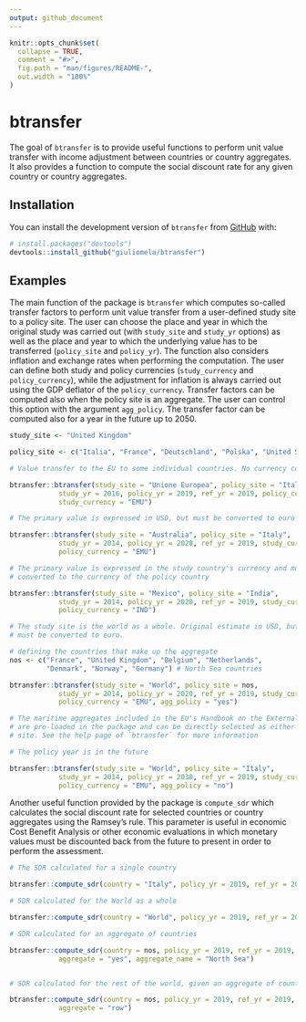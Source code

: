 ```yaml
---
output: github_document
---
```


<!-- README.md is generated from README.Rmd. Please edit that file -->

```r
knitr::opts_chunk$set(
  collapse = TRUE,
  comment = "#>",
  fig.path = "man/figures/README-",
  out.width = "100%"
)
```

# btransfer

<!-- badges: start -->
<!-- badges: end -->

The goal of `btransfer` is to provide useful functions to perform unit value transfer
with income adjustment between countries or country aggregates. It also provides
a function to compute the social discount rate for any given country or country
aggregates.

## Installation

You can install the development version of `btransfer` from [GitHub](https://github.com/) with:

``` r
# install.packages("devtools")
devtools::install_github("giuliomela/btransfer")
```

## Examples

The main function of the package is `btransfer` which computes so-called transfer
factors to perform unit value transfer from a user-defined study site to a policy 
site. The user can choose the place and year in which the original study was carried out
(with `study_site` and `study_yr` options) as well as the place and year to which
the underlying value has to be transferred (`policy_site` and `policy_yr`).
The function also considers inflation and exchange rates when performing the
computation. The user can define both study and policy currencies (`study_currency` and
`policy_currency`), while the adjustment for inflation is always carried out using
the GDP deflator of the `policy_currency`. Transfer factors can be computed also when
the policy site is an aggregate. The user can control this option with the
argument `agg_policy`. The transfer factor can be computed also for a year in the future
up to 2050.

```r

study_site <- "United Kingdom"

policy_site <- c("Italia", "France", "Deutschland", "Polska", "United States")

# Value transfer to the EU to some individual countries. No currency conversion.

btransfer::btransfer(study_site = "Unione Europea", policy_site = "Italy", 
            study_yr = 2016, policy_yr = 2019, ref_yr = 2019, policy_currency = "EMU",
            study_currency = "EMU")

# The primary value is expressed in USD, but must be converted to euro

btransfer::btransfer(study_site = "Australia", policy_site = "Italy", 
            study_yr = 2014, policy_yr = 2020, ref_yr = 2019, study_currency = "USA",
            policy_currency = "EMU")

# The primary value is expressed in the study country's currency and must be
# converted to the currency of the policy country

btransfer::btransfer(study_site = "Mexico", policy_site = "India", 
            study_yr = 2014, policy_yr = 2020, ref_yr = 2019, study_currency = "MEX",
            policy_currency = "IND")

# The study site is the world as a whole. Original estimate in USD, but value
# must be converted to euro.

# defining the countries that make up the aggregate
nos <- c("France", "United Kingdom", "Belgium", "Netherlands",
         "Denmark", "Norway", "Germany") # North Sea countries

btransfer::btransfer(study_site = "World", policy_site = nos, 
            study_yr = 2014, policy_yr = 2020, ref_yr = 2019, study_currency = "USA",
            policy_currency = "EMU", agg_policy = "yes")

# The maritime aggregates included in the EU's Handbook on the External Cost of Transport
# are pre-loaded in the package and can be directly selected as either study or policy
# site. See the help page of `btransfer` for more information

# The policy year is in the future

btransfer::btransfer(study_site = "World", policy_site = "Italy", 
            study_yr = 2014, policy_yr = 2030, ref_yr = 2019, study_currency = "USA",
            policy_currency = "EMU", agg_policy = "no")

```

Another useful function provided by the package is `compute_sdr` which calculates
the social discount rate for selected countries or country aggregates using the
Ramsey's rule. This parameter is useful in economic Cost Benefit Analysis or other
economic evaluations in which monetary values must be discounted back from the
future to present in order to perform the assessment.

```r

# The SDR calculated for a single country

btransfer::compute_sdr(country = "Italy", policy_yr = 2019, ref_yr = 2019, h = 10)

# SDR calculated for the World as a whole

btransfer::compute_sdr(country = "World", policy_yr = 2019, ref_yr = 2019, h = 10)

# SDR calculated for an aggregate of countries

btransfer::compute_sdr(country = nos, policy_yr = 2019, ref_yr = 2019, h = 10,
            aggregate = "yes", aggregate_name = "North Sea")


# SDR calculated for the rest of the world, given an aggregate of countries

btransfer::compute_sdr(country = nos, policy_yr = 2019, ref_yr = 2019, h = 10,
            aggregate = "row")

```

